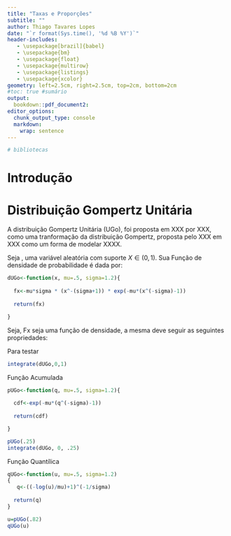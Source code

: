 ```yaml
---
title: "Taxas e Proporções"
subtitle: ""
author: Thiago Tavares Lopes
date: "`r format(Sys.time(), '%d %B %Y')`"
header-includes:
   - \usepackage[brazil]{babel}
   - \usepackage{bm}
   - \usepackage{float}
   - \usepackage{multirow}
   - \usepackage{listings}
   - \usepackage{xcolor}
geometry: left=2.5cm, right=2.5cm, top=2cm, bottom=2cm
#toc: true #sumário
output:
  bookdown::pdf_document2:
editor_options:
  chunk_output_type: console
  markdown: 
    wrap: sentence
---
```


```{=latex}
\lstset{
  language=R,
  basicstyle=\ttfamily\small,
  backgroundcolor=\color{gray!10},
  frame=single,
  breaklines=true,
  keywordstyle=\color{blue}\bfseries,
  commentstyle=\color{gray}\itshape,
  stringstyle=\color{orange}
}
```


```r

# bibliotecas


```


# Introdução 




# Distribuição Gompertz Unitária


A distribuição Gompertz Unitária (UGo), foi proposta em XXX por XXX, como uma tranformação da distribuição Gompertz, proposta pelo XXX em XXX como um forma de modelar XXXX. \par

Seja \textbf{X}, uma variável aleatória com suporte $X\in(0,1)$. Sua Função de densidade de probabilidade é dada por:

\begin{equation}
 f(x|\mu;\sigma) = \mu \sigma x^{-(\sigma+1)} \exp{[-\mu(x^{-\sigma}-1)]}
\end{equation}



```r

dUGo<-function(x, mu=.5, sigma=1.2){
  
  fx<-mu*sigma * (x^-(sigma+1)) * exp(-mu*(x^(-sigma)-1))
  
  return(fx)

}

```




Seja, Fx seja uma função de densidade, a mesma deve seguir as seguintes propriedades:

Para testar 

```r

integrate(dUGo,0,1) 

```


Função Acumulada

\begin{equation}
 f(x|\mu;\sigma) =  exp{[-\mu(x^{-\sigma}-1)]}
\end{equation}

```r

pUGo<-function(q, mu=.5, sigma=1.2){
  
  cdf<-exp(-mu*(q^(-sigma)-1))
  
  return(cdf)

}
```

```r
pUGo(.25)
integrate(dUGo, 0, .25)
```


Função Quantílica 


\begin{equation}
 Q(p|\mu;\sigma) =  \exp{[-\frac{1}{\sigma} \log{(\mu-\log{p)}}-\log{\mu}]}
\end{equation}

```r

qUGo<-function(u, mu=.5, sigma=1.2)
{
   q<-((-log(u)/mu)+1)^(-1/sigma)
  
  return(q)
}

u=pUGo(.82)
qUGo(u)
```
 



